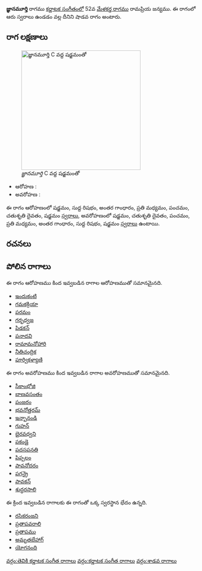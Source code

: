 {{Infobox ragam
	| name          	= జ్ఞానమూర్తి
	| synonym	    	= 
	| mela          	= 
	| chakra        	= 
	| janaka        	= 
	| type          	= శాడవ
	| arohanam      	= {{svaraC|S|R1|G3|M2|P|D2|S'}} 
	| avarohanam    	= {{svaraC|S'|D2|P|M2|G3|R1|S}}
	| jeeva         	=
	| chhaya        	=
	| nyasa         	=
	| vishesha      	= 
	| equivalent  		= 
}}
{{కర్ణాటక సంగీత రాగాలు}}
'''జ్ఞానమూర్తి''' రాగము [[కర్ణాటక సంగీతం]]లో 52వ [[మేళకర్త రాగము]] రామప్రియ జన్యము.  ఈ రాగంలో ఆరు స్వరాలు ఉండడం వల్ల దీనిని షాడవ రాగం అంటారు.


==రాగ లక్షణాలు==
[[Image:jnanamurti_kb2wiki.png|thumb|right|316px|''జ్ఞానమూర్తి'' C వద్ద షడ్జమంతో]]

* ఆరోహణ : {{svaraC|S|R1|G3|M2|P|D2|S'}} 
* అవరోహణ : {{svaraC|S'|D2|P|M2|G3|R1|S}}

ఈ రాగం ఆరోహణంలో షడ్జమం, సుద్ద  రిషభం, అంతర గాంధారం, ప్రతి మధ్యమం, పంచమం, చతుశృతి దైవతం, షడ్జమం [[స్వరాలు]], అవరోహణంలో షడ్జమం, చతుశృతి దైవతం, పంచమం, ప్రతి మధ్యమం, అంతర గాంధారం, సుద్ద  రిషభం, షడ్జమం [[స్వరాలు]] ఉంటాయి.

==రచనలు==



==పోలిన రాగాలు==
ఈ రాగం ఆరోహణము కింద ఇవ్వబడిన రాగాల ఆరోహణముతో సమానమైనది.
* [[ఇందుకంటి]]
* [[గమకక్రియా]]
* [[పరమం]]
* [[గర్భధ్వజ]]
* [[పిడకన్]]
* [[పనాదవి]]
* [[రామామనోహారి]]
* [[నీతిచంద్రిక]]
* [[పూర్వికళ్యాణి]]

ఈ రాగం అవరోహణము కింద ఇవ్వబడిన రాగాల అవరోహణముతో సమానమైనది.
* [[సీకాంభోజి]]
* [[బాణవసంతం]]
* [[పంజరం]]
* [[భవనోత్తరమ్]]
* [[ఇన్బానండి]]
* [[గుహన్]]
* [[భైరవధ్వని]]
* [[పకండై]]
* [[పదసపనతి]]
* [[పిప్పలం]]
* [[పావనోదరం]]
* [[పగన్రై]]
* [[పావకన్]]
* [[శుద్ధరసాలి]]

ఈ క్రింద ఇవ్వబడిన రాగాలకు ఈ రాగంతో ఒక్క స్వరస్థాన భేదం ఉన్నది.
* [[రసికరంజని]]
* [[ ప్రతాపవరాలి]]
* [[ప్రతాపము]]
* [[అమృతబేహాగ్]]
* [[యోగనంది]]



[[వర్గం:తెవికి కర్ణాటక సంగీత రాగాలు]]
[[వర్గం:కర్ణాటక సంగీత రాగాలు]]
[[వర్గం:శాడవ రాగాలు]]